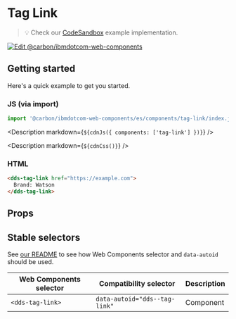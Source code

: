 


# Tag Link

> 💡 Check our
> [CodeSandbox](https://githubbox.com/carbon-design-system/carbon-for-ibm-dotcom/tree/main/packages/web-components/examples/codesandbox/components/tag-link)
> example implementation.

[![Edit @carbon/ibmdotcom-web-components](https://codesandbox.io/static/img/play-codesandbox.svg)](https://githubbox.com/carbon-design-system/carbon-for-ibm-dotcom/tree/main/packages/web-components/examples/codesandbox/components/tag-link)

## Getting started

Here's a quick example to get you started.

### JS (via import)

```javascript
import '@carbon/ibmdotcom-web-components/es/components/tag-link/index.js';
```

<Description markdown={`${cdnJs({ components: ['tag-link'] })}`} />

<Description markdown={`${cdnCss()}`} />

### HTML

```html
<dds-tag-link href="https://example.com">
  Brand: Watson
</dds-tag-link>
```

## Props

<Props of="dds-tag-link" />

## Stable selectors

See [our README](https://github.com/carbon-design-system/carbon-for-ibm-dotcom/tree/main/packages/web-components#stable-selectors-for-analytics-and-integratione2e-testing-in-web-components) to see how Web Components selector and `data-autoid` should be used.

| Web Components selector     | Compatibility selector                   | Description |
| --------------------------- | ---------------------------------------- | ----------- |
| `<dds-tag-link>`            | `data-autoid="dds--tag-link"`            | Component   |

<Description markdown={contributing} />
